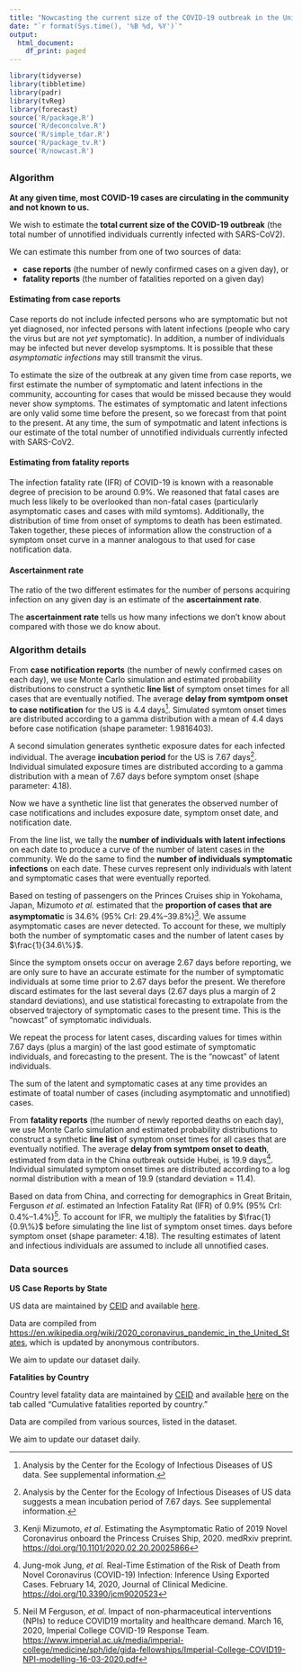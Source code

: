 ```yaml
---
title: "Nowcasting the current size of the COVID-19 outbreak in the United States"
date: "`r format(Sys.time(), '%B %d, %Y')`"
output:
  html_document:
    df_print: paged
---
```


```r

library(tidyverse)
library(tibbletime)
library(padr)
library(tvReg)
library(forecast)
source('R/package.R')
source('R/deconcolve.R')
source('R/simple_tdar.R')
source('R/package_tv.R')
source('R/nowcast.R')

```

## {.tabset .tabset-fade}

### Algorithm

**At any given time, most COVID-19 cases are circulating in the community and not known to us.**

We wish to estimate the **total current size of the COVID-19 outbreak** (the total number of unnotified individuals currently infected with SARS-CoV2). 

We can estimate this number from one of two sources of data:

- **case reports** (the number of newly confirmed cases on a given day), or
- **fatality reports** (the number of fatalities reported on a given day)

#### Estimating from case reports

Case reports do not include infected persons who are symptomatic but not yet diagnosed, nor infected persons with latent infections (people who cary the virus but are not *yet* symptomatic). In addition, a number of individuals may be infected but never develop sysmptoms. It is possible that these *asymptomatic infections* may still transmit the virus. 

To estimate the size of the outbreak at any given time from case reports, we first estimate the number of symptomatic and latent infections in the community, accounting for cases that would be missed because they would never show symptoms. The estimates of symptomatic and latent infections are only valid some time before the present, so we forecast from that point to the present. At any time, the sum of sympotmatic and latent infections is our estimate of the total number of unnotified individuals currently infected with SARS-CoV2.

#### Estimating from fatality reports

The infection fatality rate (IFR) of COVID-19 is known with a reasonable degree of precision to be around 0.9%. We reasoned that fatal cases are much less likely to be overlooked than non-fatal cases (particularly asymptomatic cases and cases with mild symtoms). Additionally, the distribution of time from onset of symptoms to death has been estimated. Taken together, these pieces of information allow the construction of a symptom onset curve in a manner analogous to that used for case notification data. 

#### Ascertainment rate

The ratio of the two different estimates for the number of persons acquiring infection on any given day is an estimate of the **ascertainment rate**.

The **ascertainment rate** tells us how many infections we don't know about compared with those we do know about.

### Algorithm details

From **case notification reports** (the number of newly confirmed cases on each day), we use Monte Carlo simulation and estimated probability distributions to construct a synthetic **line list** of symptom onset times for all cases that are eventually notified. The average **delay from symtpom onset to case notification** for the US is 4.4 days^[Analysis by the Center for the Ecology of Infectious Diseases of US data. See supplemental information.]. Simulated symtom onset times are distributed according to a gamma distribution with a mean of 4.4 days before case notification (shape parameter: 1.9816403).

A second simulation generates synthetic exposure dates for each infected individual. The average **incubation period** for the US is 7.67 days^[Analysis by the Center for the Ecology of Infectious Diseases of US data suggests a mean incubation period of 7.67 days. See supplemental information.]. Individual simulated exposure times are distributed according to a gamma distribution with a mean of 7.67 days before symptom onset (shape parameter: 4.18).

Now we have a synthetic line list that generates the observed number of case notifications and includes exposure date, symptom onset date, and notification date.

From the line list, we tally the **number of individuals with latent infections** on each date to produce a curve of the number of latent cases in the community. We do the same to find the **number of individuals symptomatic infections** on each date. These curves represent only individuals with latent and symptomatic cases that were eventually reported.

Based on testing of passengers on the Princes Cruises ship in Yokohama, Japan, Mizumoto *et al.* estimated that the **proportion of cases that are asymptomatic** is 34.6% (95% CrI: 29.4%–39.8%)^[Kenji Mizumoto, *et al*. Estimating the Asymptomatic Ratio of 2019 Novel Coronavirus onboard the Princess Cruises Ship, 2020. medRxiv preprint. <https://doi.org/10.1101/2020.02.20.20025866>]. We assume asymptomatic cases are never detected. To account for these, we multiply both the number of symptomatic cases and the number of latent cases by $\frac{1}{34.6\%}$. 

Since the symptom onsets occur on average 2.67 days before reporting, we are only sure to have an accurate estimate for the number of symptomatic individuals at some time prior to 2.67 days befor the present. We therefore discard estimates for the last several days (2.67 days plus a margin of 2 standard deviations), and use statistical forecasting to extrapolate from the observed trajectory of symptomatic cases to the present time. This is the "nowcast" of symptomatic individuals. 

We repeat the process for latent cases, discarding values for times within 7.67 days (plus a margin) of the last good estimate of symptomatic individuals, and forecasting to the present. The is the "nowcast" of latent individuals. 

The sum of the latent and symptomatic cases at any time provides an estimate of toatal number of cases (including asymptomatic and unnotified) cases.

From **fatality reports** (the number of newly reported deaths on each day), we use Monte Carlo simulation and estimated probability distributions to construct a synthetic **line list** of symptom onset times for all cases that are eventually notified. The average **delay from symtpom onset to death**, estimated from data in the China outbreak outside Hubei, is 19.9 days^[Jung-mok Jung, *et al.* Real-Time Estimation of the Risk of Death from Novel Coronavirus (COVID-19) Infection: Inference Using Exported Cases. February 14, 2020, Journal of Clinical Medicine. <https://doi.org/10.3390/jcm9020523>]. Individual simulated symptom onset times are distributed according to a log normal distribution with a mean of 19.9 (standard deviation = 11.4).

Based on data from China, and correcting for demographics in Great Britain, Ferguson *et al.* estimated an Infection Fatality Rat (IFR) of 0.9% (95% CrI: 0.4%–1.4%)^[Neil M Ferguson, *et al*. Impact of non-pharmaceutical interventions (NPIs) to reduce COVID19 mortality and healthcare demand. March 16, 2020, Imperial College COVID-19 Response Team. <https://www.imperial.ac.uk/media/imperial-college/medicine/sph/ide/gida-fellowships/Imperial-College-COVID19-NPI-modelling-16-03-2020.pdf>]. To account for IFR, we multiply the fatalities by $\frac{1}{0.9\%}$ before simulating the line list of symptom onset times. days before symptom onset (shape parameter: 4.18). The resulting estimates of latent and infectious individuals are assumed to include all unnotified cases.

### Data sources

**US Case Reports by State**

US data are maintained by [CEID](http://ceid.uga.edu) and available  [here](https://docs.google.com/spreadsheets/d/10NYNf4UX7R_nNdM-jkbo7A5SGkB8sUVMIiqU7e_-miU/edit#gid=0).

Data are compiled from <https://en.wikipedia.org/wiki/2020_coronavirus_pandemic_in_the_United_States>, which is updated by anonymous contributors.

We aim to update our dataset daily.

**Fatalities by Country**

Country level fatality data are maintained by [CEID](http://ceid.uga.edu) and available
[here](https://docs.google.com/spreadsheets/d/1SC28cM52m6s1gTJutpvFxadT9GGu-li90tsqkGuaM48/edit#gid=219891324) on the tab called "Cumulative fatalities reported by country."

Data are compiled from various sources, listed in the dataset. 

We aim to update our dataset daily.




